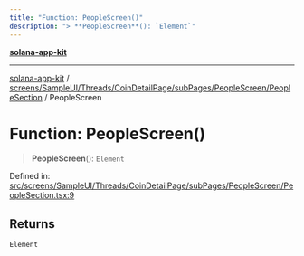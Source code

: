 ```yaml
---
title: "Function: PeopleScreen()"
description: "> **PeopleScreen**(): `Element`"
---
```


[**solana-app-kit**](../../../../../../../../README.mdx)

***

[solana-app-kit](../../../../../../../../README.mdx) / [screens/SampleUI/Threads/CoinDetailPage/subPages/PeopleScreen/PeopleSection](../README.mdx) / PeopleScreen

# Function: PeopleScreen()

> **PeopleScreen**(): `Element`

Defined in: [src/screens/SampleUI/Threads/CoinDetailPage/subPages/PeopleScreen/PeopleSection.tsx:9](https://github.com/SendArcade/solana-social-starter/blob/b27156124ee1831d644b1af765e8d55a2885cd4f/src/screens/SampleUI/Threads/CoinDetailPage/subPages/PeopleScreen/PeopleSection.tsx#L9)

## Returns

`Element`
